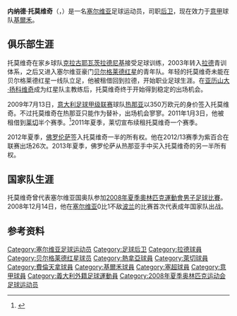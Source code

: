 {{noteta|G1=足球|G2=uefa
|1=zh-hans:托莫维奇; zh-hk:托莫域;}}{{infobox Football biography
 | name                = 内纳德·托莫维奇<br>Nenad Tomović
 | image                = [[File:Nenad_Tomović.jpg|250px]]
 | fullname             = Nenad Tomović
 | height               = {{height|m=1.84|precision=0}}
 | birth_date          = {{birth date and age|df=yes|1987|8|30}}
 | birth_place = [[南斯拉夫社会主义联邦共和国|南斯拉夫]][[克拉古耶瓦茨|克拉古耶瓦茨]]
 | currentclub          = [[切沃維羅納足球俱樂部|基爾禾]]
 | clubnumber           = 40
 | position             = [[后卫_(足球)|后卫]]
 | youthyears1   = 1999–2003 | youthclubs1   = [[拉德尼基足球俱樂部|克拉古耶瓦茨拉德尼基]]
 | youthyears2   = 2003–2004 | youthclubs2   = [[拉德足球俱樂部|拉德]]
 | youthyears3   = 2004–2006 | youthclubs3   = [[贝尔格莱德红星足球俱乐部|贝尔格莱德红星]]
 | years1 = 2006–2009   | clubs1 = [[贝尔格莱德红星足球俱乐部|贝尔格莱德红星]]  | caps1 = 49   | goals1 = 1
 | years2 = 2006–2008   | clubs2 = → [[拉德足球俱樂部|拉德]] (租借)          | caps2 = 38   | goals2 = 2
 | years3 = 2009–2012   | clubs3 = [[热那亚板球与足球俱乐部|热那亚]]           | caps3 = 14   | goals3 = 0
 | years4 = 2011–2012   | clubs4 = → [[莱切足球俱乐部|莱切]] (租借)    | caps4 = 49   | goals4 = 1
 | years5 = 2012–2018       | clubs5 = [[佛罗伦萨足球俱乐部|佛罗伦萨]]    | caps5 = 127   | goals5 = 1
 | years6 = 2018   | clubs6 = → [[切沃維羅納足球俱樂部|基爾禾]] (租借)    | caps6 = 27   | goals6 = 0
 | years7 = 2018-   | clubs7 = [[切沃維羅納足球俱樂部|基爾禾]]    | caps7 = 7   | goals7 = 1
 | nationalyears1   = 2008– | nationalteam1   = [[塞尔维亚国家足球队|塞尔维亚]] | nationalcaps1   = 22 | nationalgoals1   = 0
 | pcupdate             = 2018年12月29日
 | ntupdate             = 2015年11月13日
}}
'''内纳德·托莫维奇'''（{{lang|sr|'''Ненад Томовић'''}}，{{bd|1987年|8月30日|catIdx=Tomovic, Nenad}}）是一名[[塞尔维亚|塞尔维亚]]足球运动员，司职[[后卫_(足球)|后卫]]，现在效力于[[意大利足球甲级联赛|意甲]]球队[[切沃維羅納足球俱樂部|基爾禾]]。

==俱乐部生涯==
托莫维奇在家乡球队[[拉德尼基足球俱樂部|克拉古耶瓦茨拉德尼基]]接受足球训练，2003年转入[[拉德足球俱樂部|拉德]]青训体系，之后又进入塞尔维亚豪门[[贝尔格莱德红星足球俱乐部|贝尔格莱德红星]]的青年队。年轻的托莫维奇未能在贝尔格莱德红星一线队立足，他被租借回到拉德，开始职业足球生涯。在[[Aleksandar_Janković|亚历山大·扬科维奇]]成为红星队主教练后，托莫维奇终于开始得到稳定的出场机会。

2009年7月13日，[[意大利足球甲级联赛|意大利足球甲级联赛]]球队[[热那亚板球与足球俱乐部|热那亚]]以350万欧元的身价签入托莫维奇。不过托莫维奇在热那亚只能作为替补，出场机会寥寥。2011年1月3日，他被租借到[[莱切足球俱乐部|莱切]]半个赛季。<ref>{{cite news |url=http://www.uslecce.it/PaginaEvento.aspx?ID_TIPO_EVENTO=1&ID_EVENTO=3133 |title=Ufficiale acquisizione di Tomovic |trans_title=Official acquisition of Tomovic |work=US Lecce |date=3 January 2011 |accessdate=5 January 2011 |language=it |deadurl=yes |archiveurl=https://web.archive.org/web/20120306041821/http://www.uslecce.it/PaginaEvento.aspx?ID_TIPO_EVENTO=1&ID_EVENTO=3133 |archivedate=2012年3月6日 }}</ref>2011年夏季，莱切宣布续租托莫维奇一个赛季。

2012年夏季，[[佛罗伦萨足球俱乐部|佛罗伦萨]]签入托莫维奇一半的所有权。他在2012/13赛季为紫百合在联赛出场26次。2013年夏季，佛罗伦萨从热那亚手中买入托莫维奇的另一半所有权。

==国家队生涯==
托莫维奇曾代表塞尔维亚国奥队参加[[2008年夏季奧林匹克運動會男子足球比賽|2008年夏季奧林匹克運動會男子足球比賽]]。2008年12月14日，他在[[塞尔维亚国家足球队|塞尔维亚]]0比1不敌[[波兰国家足球队|波兰]]的比赛首次代表成年国家队出战。

==参考资料==
{{reflist}}

{{2008年奧運會男子足球塞爾維亞參賽名單}}

{{DEFAULTSORT:Tomovic, Nenad}}
[[Category:塞尔维亚足球运动员|Category:塞尔维亚足球运动员]]
[[Category:足球后卫|Category:足球后卫]]
[[Category:拉德球員|Category:拉德球員]]
[[Category:贝尔格莱德红星球员|Category:贝尔格莱德红星球员]]
[[Category:熱拿亞球員|Category:熱拿亞球員]]
[[Category:萊切球員|Category:萊切球員]]
[[Category:費倫天拿球員|Category:費倫天拿球員]]
[[Category:基爾禾球員|Category:基爾禾球員]]
[[Category:塞超球員|Category:塞超球員]]
[[Category:意甲球員|Category:意甲球員]]
[[Category:義大利外籍足球運動員|Category:義大利外籍足球運動員]]
[[Category:2008年夏季奥林匹克运动会足球运动员|Category:2008年夏季奥林匹克运动会足球运动员]]